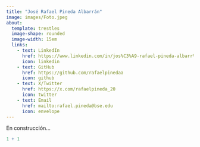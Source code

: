 ```yaml
---
title: "José Rafael Pineda Albarrán"
image: images/Foto.jpeg
about:
  template: trestles
  image-shape: rounded
  image-width: 15em
  links:
    - text: LinkedIn
      href: https://www.linkedin.com/in/jos%C3%A9-rafael-pineda-albarr%C3%A1n-948762179
      icon: linkedin
    - text: GitHub
      href: https://github.com/rafaelpinedaa
      icon: github
    - text: X/Twitter
      href: https://x.com/rafaelpineda_20
      icon: twitter
    - text: Email
      href: mailto:rafael.pineda@bse.edu
      icon: envelope
---
```


En construcción...

```r
1 + 1
```
